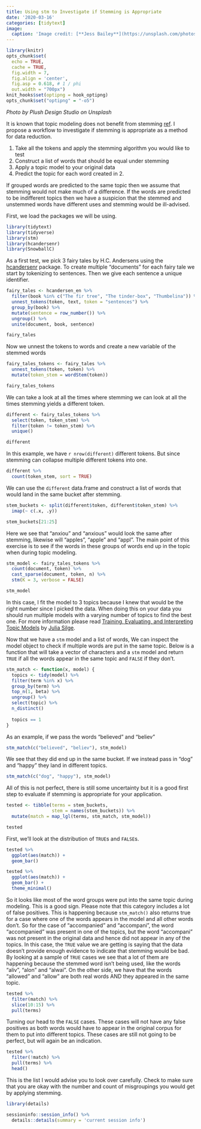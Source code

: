 ```yaml
---
title: Using stm to Investigate if Stemming is Appropriate
date: '2020-03-16'
categories: [tidytext]
image:
  caption: 'Image credit: [**Jess Bailey**](https://unsplash.com/photos/aQm-rXgZ4n8)'
---
```


```r
library(knitr)
opts_chunk$set(
  echo = TRUE,
  cache = TRUE,
  fig.width = 7, 
  fig.align = 'center',
  fig.asp = 0.618, # 1 / phi
  out.width = "700px")
knit_hooks$set(optipng = hook_optipng)
opts_chunk$set("optipng" = "-o5")
```

*Photo by Plush Design Studio on Unsplash*

It is known that topic modeling does not benefit from stemming [ref](https://mimno.infosci.cornell.edu/papers/schofield_tacl_2016.pdf).
I propose a workflow to investigate if stemming is appropriate as a method for data reduction. 

1. Take all the tokens and apply the stemming algorithm you would like to test
1. Construct a list of words that should be equal under stemming
1. Apply a topic model to your original data
1. Predict the topic for each word created in 2.

If grouped words are predicted to the same topic then we assume that stemming would not make much of a difference. 
If the words are predicted to be indifferent topics then we have a suspicion that the stemmed and unstemmed words have different uses and stemming would be ill-advised.

First, we load the packages we will be using.

```r
library(tidytext)
library(tidyverse)
library(stm)
library(hcandersenr)
library(SnowballC)
```

As a first test, we pick 3 fairy tales by H.C. Andersens using the [hcandersenr](https://github.com/EmilHvitfeldt/hcandersenr) package. 
To create multiple "documents" for each fairy tale we start by tokenizing to sentences.
Then we give each sentence a unique identifier.

```r
fairy_tales <- hcandersen_en %>%
  filter(book %in% c("The fir tree", "The tinder-box", "Thumbelina")) %>%
  unnest_tokens(token, text, token = "sentences") %>%
  group_by(book) %>%
  mutate(sentence = row_number()) %>%
  ungroup() %>%
  unite(document, book, sentence)

fairy_tales
```

Now we unnest the tokens to words and create a new variable of the stemmed words

```r
fairy_tales_tokens <- fairy_tales %>%
  unnest_tokens(token, token) %>%
  mutate(token_stem = wordStem(token))

fairy_tales_tokens
```

We can take a look at all the times where stemming we can look at all the times stemming yields a different token.

```r
different <- fairy_tales_tokens %>%
  select(token, token_stem) %>%
  filter(token != token_stem) %>%
  unique()

different
```

In this example, we have `r nrow(different)` different tokens. 
But since stemming can collapse multiple different tokens into one.

```r
different %>%
  count(token_stem, sort = TRUE)
```

We can use the `different` data.frame and construct a list of words that would land in the same bucket after stemming.

```r
stem_buckets <- split(different$token, different$token_stem) %>%
  imap(~ c(.x, .y))

stem_buckets[21:25]
```

Here we see that "anxiou" and "anxious" would look the same after stemming, likewise will "apples", "apple" and "appl".
The main point of this exercise is to see if the words in these groups of words end up in the topic when during topic modeling.

```r
stm_model <- fairy_tales_tokens %>%
  count(document, token) %>%
  cast_sparse(document, token, n) %>%
  stm(K = 3, verbose = FALSE)

stm_model
```

In this case, I fit the model to 3 topics because I knew that would be the right number since I picked the data.
When doing this on your data you should run multiple models with a varying number of topics to find the best one. 
For more information please read [Training, Evaluating, and Interpreting Topic Models](https://juliasilge.com/blog/evaluating-stm/) by [Julia Silge](https://twitter.com/juliasilge).

Now that we have a `stm` model and a list of words, 
We can inspect the model object to check if multiple words are put in the same topic.
Below is a function that will take a vector of characters and a `stm` model and return `TRUE` if all the words appear in the same topic and `FALSE` if they don't.

```r
stm_match <- function(x, model) {
  topics <- tidy(model) %>%
  filter(term %in% x) %>%
  group_by(term) %>%
  top_n(1, beta) %>%
  ungroup() %>%
  select(topic) %>%
  n_distinct()
  
  topics == 1
}
```

As an example, if we pass the words "believed" and "believ"

```r
stm_match(c("believed", "believ"), stm_model)
```

We see that they did end up in the same bucket.
If we instead pass in "dog" and "happy" they land in different topics.

```r
stm_match(c("dog", "happy"), stm_model)
```

All of this is not perfect, there is still some uncertainty but it is a good first step to evaluate if stemming is appropriate for your application.

```r
tested <- tibble(terms = stem_buckets,
                 stem = names(stem_buckets)) %>%
  mutate(match = map_lgl(terms, stm_match, stm_model))

tested
```

First, we'll look at the distribution of `TRUE`s and `FALSE`s.

```r
tested %>%  
  ggplot(aes(match)) +
  geom_bar()
```

```r
tested %>%  
  ggplot(aes(match)) +
  geom_bar() +
  theme_minimal()
```

So it looks like most of the word groups were put into the same topic during modeling.
This is a good sign. 
Please note that this category includes a lot of false positives.
This is happening because `stm_match()` also returns true for a case where one of the words appears in the model and all other words don't.
So for the case of "accompanied" and "accompani", the word "accompanied" was present in one of the topics, but the word "accompani" was not present in the original data and hence did not appear in any of the topics.
In this case, the `TRUE` value we are getting is saying that the data doesn't provide enough evidence to indicate that stemming would be bad.
By looking at a sample of `TRUE` cases we see that a lot of them are happening because the stemmed word isn't being used, like the words "aliv", "alon" and "alwai".
On the other side, we have that the words "allowed" and "allow" are both real words AND they appeared in the same topic.

```r
tested %>%
  filter(match) %>%
  slice(10:15) %>%
  pull(terms)
```

Turning our head to the `FALSE` cases.
These cases will not have any false positives as both words would have to appear in the original corpus for them to put into different topics.
These cases are still not going to be perfect, but will again be an indication.

```r
tested %>%
  filter(!match) %>%
  pull(terms) %>%
  head()
```

This is the list I would advise you to look over carefully.
Check to make sure that you are okay with the number and count of misgroupings you would get by applying stemming.

```r
library(details) 

sessioninfo::session_info() %>%
  details::details(summary = 'current session info')
```

